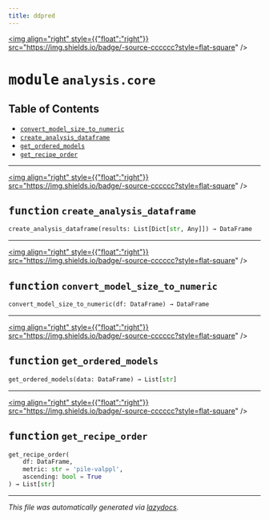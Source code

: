 ```yaml
---
title: ddpred
---
```


<a href="https://github.com/drothermel/%24%7BREPO%7D/blob/main/src/ddpred/analysis/core.py"><img align="right" style={{"float":"right"}} src="https://img.shields.io/badge/-source-cccccc?style=flat-square" /></a>

# <kbd>module</kbd> `analysis.core`



## Table of Contents
- [`convert_model_size_to_numeric`](./ddpred.analysis.core#function-convert-model-size-to-numeric)
- [`create_analysis_dataframe`](./ddpred.analysis.core#function-create-analysis-dataframe)
- [`get_ordered_models`](./ddpred.analysis.core#function-get-ordered-models)
- [`get_recipe_order`](./ddpred.analysis.core#function-get-recipe-order)



---

<a href="https://github.com/drothermel/%24%7BREPO%7D/blob/main/src/ddpred/analysis/core.py#L6"><img align="right" style={{"float":"right"}} src="https://img.shields.io/badge/-source-cccccc?style=flat-square" /></a>

## <kbd>function</kbd> `create_analysis_dataframe`

```python
create_analysis_dataframe(results: List[Dict[str, Any]]) → DataFrame
```





---

<a href="https://github.com/drothermel/%24%7BREPO%7D/blob/main/src/ddpred/analysis/core.py#L29"><img align="right" style={{"float":"right"}} src="https://img.shields.io/badge/-source-cccccc?style=flat-square" /></a>

## <kbd>function</kbd> `convert_model_size_to_numeric`

```python
convert_model_size_to_numeric(df: DataFrame) → DataFrame
```





---

<a href="https://github.com/drothermel/%24%7BREPO%7D/blob/main/src/ddpred/analysis/core.py#L39"><img align="right" style={{"float":"right"}} src="https://img.shields.io/badge/-source-cccccc?style=flat-square" /></a>

## <kbd>function</kbd> `get_ordered_models`

```python
get_ordered_models(data: DataFrame) → List[str]
```





---

<a href="https://github.com/drothermel/%24%7BREPO%7D/blob/main/src/ddpred/analysis/core.py#L44"><img align="right" style={{"float":"right"}} src="https://img.shields.io/badge/-source-cccccc?style=flat-square" /></a>

## <kbd>function</kbd> `get_recipe_order`

```python
get_recipe_order(
    df: DataFrame,
    metric: str = 'pile-valppl',
    ascending: bool = True
) → List[str]
```







---

_This file was automatically generated via [lazydocs](https://github.com/ml-tooling/lazydocs)._
